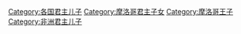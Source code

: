 [[Category:各国君主儿子|Category:各国君主儿子]]
[[Category:摩洛哥君主子女|Category:摩洛哥君主子女]]
[[Category:摩洛哥王子|Category:摩洛哥王子]]
[[Category:非洲君主儿子|Category:非洲君主儿子]]